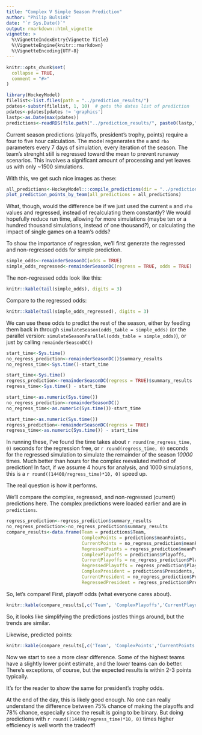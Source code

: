 ```yaml
---
title: "Complex V Simple Season Prediction"
author: "Philip Bulsink"
date: "`r Sys.Date()`"
output: rmarkdown::html_vignette
vignette: >
  %\VignetteIndexEntry{Vignette Title}
  %\VignetteEngine{knitr::rmarkdown}
  %\VignetteEncoding{UTF-8}
---
```


```r
knitr::opts_chunk$set(
  collapse = TRUE,
  comment = "#>"
)

library(HockeyModel)
filelist<-list.files(path = "../prediction_results/")
pdates<-substr(filelist, 1, 10)  # gets the dates list of prediction
pdates<-pdates[pdates != 'graphics']
lastp<-as.Date(max(pdates))
predictions<-readRDS(file.path("../prediction_results/", paste0(lastp,"-predictions.RDS")))
```

Current season predictions (playoffs, president's trophy, points) require a four to five hour calculation. The model regenerates the `m` and `rho` parameters every 7 days of simulation, every iteration of the season. The team's strenght still is regressed toward the mean to prevent runaway scenarios. This involves a significant amount of processing and yet leaves us with only ~1500 simulations. 

With this, we get such nice images as these:

```r
all_predictions<-HockeyModel:::compile_predictions(dir = "../prediction_results/")
plot_prediction_points_by_team(all_predictions = all_predictions)
```

What, though, would the difference be if we just used the current `m` and `rho` values and regressed, instead of recalculating them constantly? We would hopefully reduce run time, allowing for more simulations (maybe ten or a hundred thousand simulations, instead of one thousand?), or calculating the impact of single games on a team's odds?

To show the importance of regression, we'll first generate the regressed and non-regressed odds for simple prediction.
```r
simple_odds<-remainderSeasonDC(odds = TRUE)
simple_odds_regressed<-remainderSeasonDC(regress = TRUE, odds = TRUE)
```

The non-regressed odds look like this:
```r
knitr::kable(tail(simple_odds), digits = 3)
```

Compare to the regressed odds:
```r
knitr::kable(tail(simple_odds_regressed), digits = 3)
```

We can use these odds to predict the rest of the season, either by feeding them back in through `simulateSeason(odds_table = simple_odds)` (or the parallel version: `simulateSeasonParallel(odds_table = simple_odds)`), or just by calling `remainderSeasonDC()`

```r
start_time<-Sys.time()
no_regress_prediction<-remainderSeasonDC()$summary_results
no_regress_time<-Sys.time()-start_time

start_time<-Sys.time()
regress_prediction<-remainderSeasonDC(regress = TRUE)$summary_results
regress_time<-Sys.time() - start_time
```

```r
start_time<-as.numeric(Sys.time())
no_regress_prediction<-remainderSeasonDC()
no_regress_time<-as.numeric(Sys.time())-start_time

start_time<-as.numeric(Sys.time())
regress_prediction<-remainderSeasonDC(regress = TRUE)
regress_time<-as.numeric(Sys.time()) - start_time
```

In running these, I've found the time takes about `r round(no_regress_time, 0)` seconds for the regression free, or `r round(regress_time, 0)` seconds for the regressed simulation to simulate the remainder of the season *10000* times. Much better than hours for the complex reevaluted method of prediction! In fact, if we assume 4 hours for analysis, and 1000 simulations, this is a `r round((14400/regress_time)*10, 0)` speed up.

The real question is how it performs. 

We'll compare the complex, regressed, and non-regressed (current) predictions here. The complex predictions were loaded earlier and are in `predictions`.
```r
regress_prediction<-regress_prediction$summary_results
no_regress_prediction<-no_regress_prediction$summary_results
compare_results<-data.frame(Team = predictions$Team,
                            ComplexPoints = predictions$meanPoints,
                            CurrentPoints = no_regress_prediction$meanPoints,
                            RegressedPoints = regress_prediction$meanPoints,
                            ComplexPlayoffs = predictions$Playoffs,
                            CurrentPlayoffs = no_regress_prediction$Playoffs,
                            RegressedPlayoffs = regress_prediction$Playoffs,
                            ComplexPresident = predictions$Presidents,
                            CurrentPresident = no_regress_prediction$Presidents,
                            RegressedPresident = regress_prediction$Presidents)
```

So, let's compare! First, playoff odds (what everyone cares about).

```r
knitr::kable(compare_results[,c('Team', 'ComplexPlayoffs','CurrentPlayoffs', 'RegressedPlayoffs')], digits = 3)
```

So, it looks like simplifying the predictions jostles things around, but the trends are similar.

Likewise, predicted points:
```r
knitr::kable(compare_results[,c('Team', 'ComplexPoints','CurrentPoints', 'RegressedPoints')], digits = 3)
```

Now we start to see a more clear difference. Some of the highest teams have a slightly lower point estimate, and the lower teams can do better. There's exceptions, of course, but the expected results is within 2-3 points typically. 

It's for the reader to show the same for president's trophy odds.

At the end of the day, this is likely good enough. No one can really understand the difference between 75% chance of making the playoffs and 78% chance, especially since the result is going to be binary. But doing predictions with `r round((14400/regress_time)*10, 0)` times higher efficiency is well worth the tradeoff!

